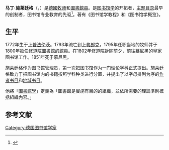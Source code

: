 '''马丁·施莱廷格'''（{{lang|de|Martin Schrettinger}}，{{bd|1772年|6月17日|1851年|4月12日|catIdx=S}}）是[[德國|德國]][[牧师|牧师]]和[[圖書館員|圖書館員]]。是[[图书馆学|图书馆学]]的开拓者，[[主题目录|主题目录]]最早的创制者，图书馆专业教育的先驱<ref>{{cite journal|author1=徐跃权|coauthors=徐兆英,刘春丽|title=马丁·施雷廷格的图书馆学思想与贡献|journal=中国图书馆学报|date=2016|volume=42|issue=4|pages=37-50|url=http://www.jlis.cn/jtlsc/ch/reader/view_abstract.aspx?file_no=20160403&flag=1|accessdate=2016-08-04|archive-date=2016-08-17|archive-url=https://web.archive.org/web/20160817042109/http://www.jlis.cn/jtlsc/ch/reader/view_abstract.aspx?file_no=20160403&flag=1|dead-url=no}}</ref>。著有《图书馆学教程》和《图书馆学概览》。

==生平==
1772年生于上[[普法伦茨|普法伦茨]]。1793年流亡到上[[弗郎克|弗郎克]]，1795年任职当地的牧师并于1800年擔任[[修道院|修道院]][[圖書館|圖書館]]的館員。在1802年修道院拆除前夕，前往[[慕尼黑|慕尼黑]]的皇家图书馆工作。1851年死于慕尼黑。

施莱廷格作为图书馆管理员，第一次把图书馆作为一门理论学科正式提出。施莱廷格致力于把图书馆内的书籍按照学科种类进行分置，并提出了以字母排列为序的[[作者书目|作者书目]]和[[地域书目|地域书目]]。

他將「[[圖書館學|圖書館學]]」定義為「圖書館是實施有目的的組織，並依所需要的理論準則概括組織內容。」

==参考文献==
{{reflist}}
{{Authority control}}
[[Category:德国图书馆学家|Category:德国图书馆学家]]